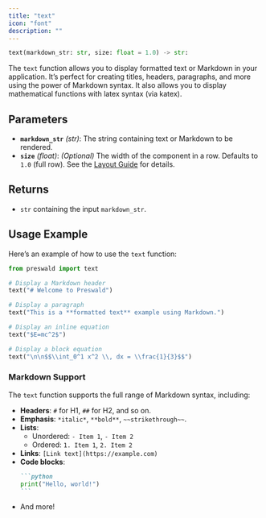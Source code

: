 ```yaml
---
title: "text"
icon: "font"
description: ""
---
```


```python
text(markdown_str: str, size: float = 1.0) -> str:
```

The `text` function allows you to display formatted text or Markdown in your application. It’s perfect for creating titles, headers, paragraphs, and more using the power of Markdown syntax.
It also allows you to display mathematical functions with latex syntax (via katex).

## Parameters

- **`markdown_str`** _(str)_: The string containing text or Markdown to be rendered.
- **`size`** _(float)_: _(Optional)_ The width of the component in a row. Defaults to `1.0` (full row). See the [Layout Guide](/layout/guide) for details.

## Returns

- `str` containing the input `markdown_str`.

## Usage Example

Here’s an example of how to use the `text` function:

```python
from preswald import text

# Display a Markdown header
text("# Welcome to Preswald")

# Display a paragraph
text("This is a **formatted text** example using Markdown.")

# Display an inline equation
text("$E=mc^2$")

# Display a block equation
text("\n\n$$\\int_0^1 x^2 \\, dx = \\frac{1}{3}$$")
```

### Markdown Support

The `text` function supports the full range of Markdown syntax, including:

- **Headers**: `#` for H1, `##` for H2, and so on.
- **Emphasis**: `*italic*`, `**bold**`, `~~strikethrough~~`.
- **Lists**:
  - Unordered: `- Item 1`, `- Item 2`
  - Ordered: `1. Item 1`, `2. Item 2`
- **Links**: `[Link text](https://example.com)`
- **Code blocks**:
  ````markdown
  ```python
  print("Hello, world!")
  ```
  ````
- And more!
